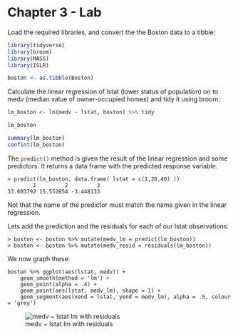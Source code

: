 # Chapter 3 - Lab

Load the required libraries, and convert the the Boston data to a tibble:
```r
library(tidyverse)
library(broom)
library(MASS)
library(ISLR)

boston <- as.tibble(Boston)
```

Calculate the linear regression of lstat (lower status of population) on to medv (median value of owner-occupied homes) and tidy it using broom:

```r
lm_boston <- lm(medv ~ lstat, boston) %>% tidy

lm_boston

summary(lm_boston)
confint(lm_boston)
```

The `predict()` method is given the result of the linear regression and some predictors. It returns a data frame with the predicted response variable.

	> predict(lm_boston, data.frame( lstat = c(1,20,40) ))
	        1         2         3 
	33.603792 15.552854 -3.448133 

Not that the name of the predictor must match the name given in the linear regression.

Lets add the prediction and the residuals for each of our lstat observations:

	> boston <- boston %>% mutate(medv_lm = predict(lm_boston))
	> boston <- boston %>% mutate(medv_resid = residuals(lm_boston))

We now graph these:

	boston %>% ggplot(aes(lstat, medv)) + 
		geom_smooth(method = 'lm') + 
		geom_point(alpha = .4) + 
		geom_point(aes(lstat, medv_lm), shape = 1) + 
		geom_segment(aes(xend = lstat, yend = medv_lm), alpha = .5, colour = 'grey')

![medv ~ lstat lm with residuals](medv_regession_with_residuals.png)




	


